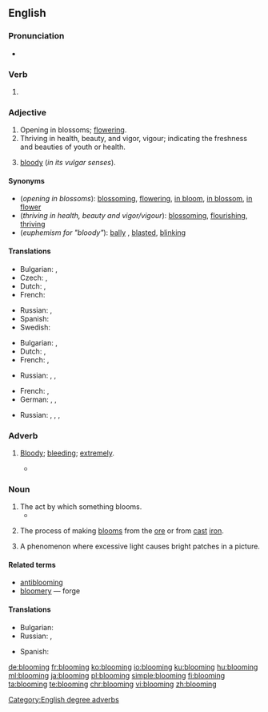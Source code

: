 ==English==

===Pronunciation===
* {{audio|en-us-blooming.ogg|Audio (US)|lang=en}}

===Verb===
{{head|en|present participle}}

# {{present participle of|bloom|lang=en}}

===Adjective===
{{en-adj}}

# Opening in blossoms; [[flower]]ing.
# Thriving in health, beauty, and vigor, vigour; indicating the freshness and beauties of youth or health.
# {{context|British|euphemistic|lang=en}} [[bloody]] (''in its vulgar senses'').

====Synonyms====
* (''opening in blossoms''): [[blossoming]], [[flowering]], [[in bloom]], [[in blossom]], [[in flower]]
* (''thriving in health, beauty and vigor/vigour''): [[blossom]]ing, [[flourish]]ing, [[thrive|thriving]]
* (''euphemism for "bloody"''): [[bally]] {{qualifier|British}}, [[blasted]], [[blinking]]

====Translations====
{{trans-top|opening in blossoms}}
* Bulgarian: {{t+|bg|цъфтящ}}, {{t+|bg|разцъфнал}}
* Czech: {{t|cs|kvetoucí}}, {{t|cs|rozkvetlý}}
* Dutch: {{t|nl|bloeiend}}, {{t|nl|bloeiende}}
* French: {{t|fr|en fleur}}
{{trans-mid}}
* Russian: {{t+|ru|цвету́щий|sc=Cyrl}}, {{t|ru|расцвета́ющий|sc=Cyrl}}
* Spanish: {{t|es|floreciente}}
* Swedish: {{t|sv|blomstrande}}
{{trans-bottom}}

{{trans-top|thriving in health, beauty and vigor/vigour}}
* Bulgarian: {{t+|bg|цветущ}}, {{t+|bg|преуспяващ}}
* Dutch: {{t|nl|bloeiend}}, {{t|nl|bloeiende}}
* French: {{t+|fr|florissant|m}}, {{t+|fr|florissante|f}}
{{trans-mid}}
* Russian: {{t+|ru|цвету́щий|sc=Cyrl}}, {{t+|ru|преуспева́ющий|sc=Cyrl}}, {{t+|ru|процвета́ющий|sc=Cyrl}} {{qualifier|flourishing}}
{{trans-bottom}}

{{trans-top|euphemism for "bloody"}}
* French: {{t+|fr|sacré|m}}, {{t+|fr|sacrée|f}}
* German: {{t|de|verflixt}}, {{t+|de|verdammt}}, {{t+|de|verflucht}}
{{trans-mid}}
* Russian: {{t+|ru|прокля́тый|sc=Cyrl}}, {{t+|ru|грёбаный|sc=Cyrl}}, {{t+|ru|чёртов|sc=Cyrl}}, {{t+|ru|хре́нов|sc=Cyrl}}
{{trans-bottom}}

===Adverb===
{{en-adv}}

# {{label|en|euphemistic|often followed by ''well''}} [[bloody|Bloody]]; [[bleeding]]; [[extremely]].
#: {{ux|en|My train's late again. '''Blooming''' typical.}}
#*{{quote-book|year=1935|author=[https://www.goodreads.com/author/show/288354.George_Goodchild George Goodchild]
|title=Death on the Centre Court|chapter=3
|passage=It had been his intention to go to Wimbledon, but as he himself said: “Why be '''blooming''' well frizzled when you can hear all the results over the wireless. And results are all that concern me.&nbsp;[&hellip;]”}}

===Noun===
{{en-noun|~}}

# The act by which something blooms.
#* {{quote-news|year=2007|date=July 23|author=Jeremy Pearce|title=Anne McLaren, 80, Expert on the Embryo, Is Dead|work=New York Times|url=http://www.nytimes.com/2007/07/23/science/23mclaren.html
|passage=Such '''bloomings''', Dr. McLaren continued, would require a critical audience, “so that they can be subject to scientific and ethical review, freely available for research and one day, perhaps, for treating diseases.” }}
# {{context|metallurgy|lang=en}} The process of making [[bloom]]s from the [[ore]] or from [[cast]] [[iron]].
# {{context|photography|lang=en}} A phenomenon where excessive light causes bright patches in a picture.

====Related terms====
* [[antiblooming]]
* [[bloomery]] — forge

====Translations====
{{trans-top|blooming}}
* Bulgarian: {{t|bg|блуминг}}
* Russian: {{t|ru|обжимный стан|m|tr=obžímnyj stan}}, {{t+|ru|блюминг|m|tr=bljúming}}
{{trans-mid}}
* Spanish: {{t|es|plancheado}}
{{trans-bottom}}

[[Category:English degree adverbs]]

[[de:blooming]]
[[fr:blooming]]
[[ko:blooming]]
[[io:blooming]]
[[ku:blooming]]
[[hu:blooming]]
[[ml:blooming]]
[[ja:blooming]]
[[pl:blooming]]
[[simple:blooming]]
[[fi:blooming]]
[[ta:blooming]]
[[te:blooming]]
[[chr:blooming]]
[[vi:blooming]]
[[zh:blooming]]